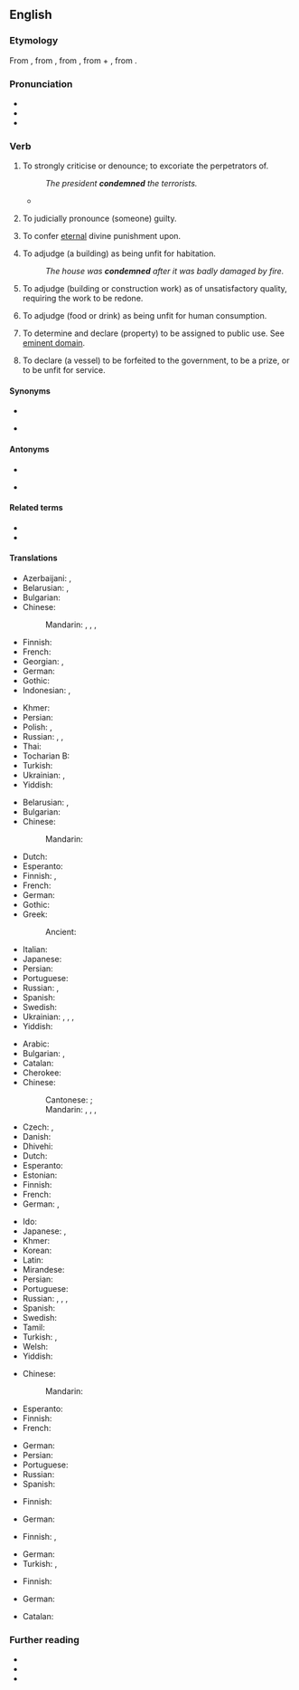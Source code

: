 ==English==

===Etymology===
From {{inh|en|enm|condempnen}}, from {{der|en|fro|condamner}}, from {{der|en|la|condemnāre||to sentence, condemn, blame}}, from {{m|la|com-}} + {{m|la|damnāre||to harm, condemn, damn}}, from {{m|la|damnum||damage, injury, loss}}.

===Pronunciation===
* {{IPA|en|/kənˈdɛm/}}
* {{audio|en|en-us-condemn.ogg|Audio (US)}}
* {{rhymes|en|ɛm}}

===Verb===
{{en-verb}}

# {{lb|en|transitive}} To strongly criticise or denounce; to excoriate the perpetrators of.
#: ''The president '''condemned''' the terrorists.''
#* {{quote-book|en|year=1722 |author= William Wollaston |page=81|title={{w|The Religion of Nature Delineated}}|url= https://books.google.co.nz/books?id=svJeAAAAcAAJ|chapter=Sect. V. Truths relating to the Deity. Of his exiſtence, perfection, providence, &c.|passage=Ignorant and ſuperſtitious wretches meaſure the actions of ''letterd'' and ''philoſophical'' men by the tattle of their nurſes or illiterate parents and companions, or by the faſhion of the country : and people of differing religions judge and '''condemn''' each other by their own tenents ; when ''both'' of them cannot be in the right, and it is well if ''either'' of them are.}}
# {{lb|en|transitive}} To judicially pronounce (someone) guilty.
# {{lb|en|transitive}} To confer [[eternal]] divine punishment upon.
# {{lb|en|transitive}} To adjudge (a building) as being unfit for habitation.
#: ''The house was '''condemned''' after it was badly damaged by fire.''
# {{lb|en|transitive}} To adjudge (building or construction work) as of unsatisfactory quality, requiring the work to be redone.
# {{lb|en|transitive}} To adjudge (food or drink) as being unfit for human consumption.
# {{lb|en|transitive}} To determine and declare (property) to be assigned to public use. See [[eminent domain]].
# {{lb|en|transitive|legal}} To declare (a vessel) to be forfeited to the government, to be a prize, or to be unfit for service.

====Synonyms====
* {{l|en|damn}}
* {{sense|to pronounce guilty}} {{l|en|convict}}

====Antonyms====
* {{l|en|save}}
* {{sense|to pronounce guilty}} {{l|en|acquit}}

====Related terms====
* {{l|en|condemnable}}
* {{l|en|condemnation}}

====Translations====
{{trans-top|to scold sharply}}
* Azerbaijani: {{t|az|qınamaq}}, {{t|az|pisləmək}}
* Belarusian: {{t|be|асуджа́ць|impf}}, {{t|be|асудзі́ць|pf}}
* Bulgarian: {{t+|bg|порицавам}}
* Chinese:
*: Mandarin: {{t+|cmn|譴責}}, {{t+|cmn|谴责|tr=qiǎnzé}}, {{t+|cmn|斥責}}, {{t+|cmn|斥责|tr=chìzé}}
* Finnish: {{t+|fi|tuomita}}
* French: {{t+|fr|condamner}}
* Georgian: {{t|ka|დაგმობა}}, {{t|ka|გმობს}}
* German: {{t+|de|verurteilen}}
* Gothic: {{t|got|𐌰𐍆𐌳𐍉𐌼𐌾𐌰𐌽}}
* Indonesian: {{t+|id|mengecam}}, {{t+|id|mengutuk}}
{{trans-mid}}
* Khmer: {{t|km|ថ្កោលទោស|tr=tkaol tooh|sc=Khmr}}
* Persian: {{t+|fa|محکوم کردن|tr=mahkum kardan}}
* Polish: {{t+|pl|potępiać|impf}}, {{t+|pl|potępić|pf}}
* Russian: {{t+|ru|осужда́ть|impf}}, {{t+|ru|осуди́ть|pf}}, {{t+|ru|порица́ть|impf}}
* Thai: {{t+|th|ประณาม}}
* Tocharian B: {{t|txb|nāk-}}
* Turkish: {{t+|tr|kınamak}}
* Ukrainian: {{t|uk|осу́джувати|impf}}, {{t|uk|осуди́ти|pf}}
* Yiddish: {{t|yi|פֿאַרדאַמען}}
{{trans-bottom}}

{{trans-top|to pronounce guilty}}
* Belarusian: {{t|be|асуджа́ць|impf}}, {{t|be|асудзі́ць|pf}}
* Bulgarian: {{t+|bg|осъжда́м|impf}}
* Chinese:
*: Mandarin: {{t+|cmn|判罪|tr=pànzuì}}
* Dutch: {{t+|nl|veroordelen}}
* Esperanto: {{t|eo|kondamni}}
* Finnish: {{t+|fi|tuomita}}, {{t|fi|[[tuomita]] [[syylliseksi]]}}
* French: {{t|fr|[[déclarer]] [[coupable]]}}
* German: {{t+|de|verurteilen}}
* Gothic: {{t|got|𐌲𐌰𐍅𐌰𐍂𐌲𐌾𐌰𐌽}}
* Greek:
*: Ancient: {{t|grc|κατακρίνω}}
{{trans-mid}}
* Italian: {{t+|it|condannare}}
* Japanese: {{t|ja|断罪|alt=断罪する|tr=だんざいする, danzai suru}}
* Persian: {{t+|fa|محکوم کردن|tr=mahkum kardan}}
* Portuguese: {{t+|pt|condenar}}
* Russian: {{t+|ru|осужда́ть|impf}}, {{t+|ru|осуди́ть|pf}}
* Spanish: {{t+|es|condenar}}
* Swedish: {{t+|sv|döma}}
* Ukrainian: {{t|uk|засу́джувати|impf}}, {{t|uk|засуди́ти|pf}}, {{t|uk|осу́джувати|impf}}, {{t|uk|осуди́ти|pf}}
* Yiddish: {{t|yi|פֿאַרמשפּטן}}
{{trans-bottom}}

{{trans-top|to confer eternal divine punishment upon}}
* Arabic: {{t-needed|ar}}
* Bulgarian: {{t+|bg|осъжда́м|impf}}, {{t+|bg|проклина́м|impf}}
* Catalan: {{t+|ca|condemnar}}
* Cherokee: {{t|chr|ᏗᎦᏘᎸᏍᏗ}}
* Chinese:
*: Cantonese: {{t|yue|譴責|tr=hin3 zaak6|sc=Hani}}; {{t|yue|聲討|tr=seng1 tou2|sc=Hani}}
*: Mandarin: {{t+|cmn|譴責|sc=Hani}}, {{t+|cmn|谴责|tr=qiǎnzé|sc=Hani}}, {{t+|cmn|聲討|sc=Hani}}, {{t+|cmn|声讨|tr=shēngtǎo|sc=Hani}}
* Czech: {{t+|cs|proklít|pf}}, {{t+|cs|proklínat|impf}}
* Danish: {{t|da|fordømme}}
* Dhivehi: {{t-needed|dv}}
* Dutch: {{t+|nl|veroordelen|n}}
* Esperanto: {{t-needed|eo}}
* Estonian: {{t-needed|et}}
* Finnish: {{t+|fi|tuomita}}
* French: {{t+|fr|condamner}}
* German: {{t+|de|verdammen}}, {{t+|de|verurteilen}}
{{trans-mid}}
* Ido: {{t+|io|kondamnar}}
* Japanese: {{t+|ja|責める|tr=せめる, semeru|sc=Jpan}}, {{t+|ja|非難|alt=非難する|tr=ひなんする, hinan suru|sc=Jpan}}
* Khmer: {{t|km|កាត់ទោស|tr=kat tooh|sc=Khmr}}
* Korean: {{t+|ko|비난하다}}
* Latin: {{t|la|addīcō}}
* Mirandese: {{t|mwl|cundanar}}
* Persian: {{t-needed|fa}}
* Portuguese: {{t+|pt|condenar}}
* Russian: {{t+|ru|проклина́ть|impf}}, {{t+|ru|прокля́сть|pf}}, {{t+|ru|осужда́ть|impf}}, {{t+|ru|осуди́ть|pf}}
* Spanish: {{t+|es|condenar}}
* Swedish: {{t+|sv|fördöma}}
* Tamil: {{t|ta|கண்டனம் தெரிவி}}
* Turkish: {{t+|tr|lanetlemek}}, {{t+|tr|kahretmek}}
* Welsh: {{t+|cy|condemnio}}
* Yiddish: {{t|yi|פֿאַרדאַמען}}
{{trans-bottom}}

{{trans-top|to adjudge as unfit for habitation}}
* Chinese:
*: Mandarin: {{t-needed|cmn}}
* Esperanto: {{t-needed|eo}}
* Finnish: {{t|fi|[[todeta]] [[asumiskelvottomaksi]]}}
* French: {{t+|fr|condamner}}
{{trans-mid}}
* German: {{t|de|für abrissreif erklären}}
* Persian: {{t-needed|fa}}
* Portuguese: {{t+|pt|condenar}}
* Russian: {{t-needed|ru}}
* Spanish: {{t+|es|clausurar}}
{{trans-bottom}}

{{trans-top|to adjudge food or drink as unfit for human consumption}}
* Finnish: {{t|fi|[[todeta]] [[syömäkelvottomaksi]]}}
{{trans-mid}}
* German: {{t|de|für ungenießbar erklären}}
{{trans-bottom}}

{{trans-top|to declare property to be assigned to public use}}
* Finnish: {{t|fi|pakkolunastaa}}, {{t|fi|pakko-ottaa}}
{{trans-mid}}
* German: {{t+|de|enteignen}}
* Turkish: {{t+|tr|istimlak etmek}}, {{t+|tr|kamulaştırmak}}
{{trans-bottom}}

{{trans-top|to declare a vessel forfeited or unfit for service}}
* Finnish: {{t|fi|[[todeta]] [[merikelvottomaksi]]}} {{qualifier|unfit for service}}
{{trans-mid}}
* German: {{t|de|für seeuntüchtig erklären}}
{{trans-bottom}}

{{checktrans-top}}
{{trans-mid}}
* Catalan: {{t+check|ca|condemnar}}
{{trans-bottom}}

===Further reading===
* {{R:Webster 1913}}
* {{R:Century 1911}}
* {{R:OneLook}}